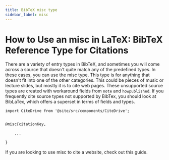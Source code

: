 ```yaml
---
title: BibTeX misc type
sidebar_label: misc
---
```


# How to Use an misc in LaTeX: BibTeX Reference Type for Citations

There are a variety of entry types in BibTeX, and sometimes you will come across a source that doesn't quite match any of the predefined types. In these cases, you can use the misc type. This type is for anything that doesn't fit into one of the other categories. This could be pieces of music or lecture slides, but mostly it is to cite web pages. These unsupported source types are created with workaround fields from `note` and `howpublished`. If you frequently cite source types not supported by BibTex, you should look at BibLaTex, which offers a superset in terms of fields and types.

```mdx-code-block
import CiteDrive from '@site/src/components/CiteDrive';
```
<CiteDrive /> 

```latex

@misc{citationKey,

	...

}

```

If you are looking to use misc to cite a website, check out this guide. 
